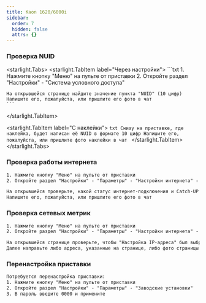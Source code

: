 ```yaml
---
title: Kaon 1620/6000i
sidebar:
  order: 7
  hidden: false
  attrs: {}
---
```


### Проверка NUID

<starlight.Tabs>
  <starlight.TabItem label="Через настройки">
    ```txt
    1. Нажмите кнопку "Меню" на пульте от приставки
    2. Откройте раздел "Настройки" - "Система условного доступа"

    На открывшейся странице найдите значение пункта "NUID" (10 цифр)
    Напишите его, пожалуйста, или пришлите его фото в чат
    ```
  </starlight.TabItem>

  <starlight.TabItem label="С наклейки">
    ```txt
    Снизу на приставке, где наклейка, будет написан её NUID в формате 10 цифр
    Напишите его, пожалуйста, или пришлите фото наклейки в чат
    ```
  </starlight.TabItem>
</starlight.Tabs>

### Проверка работы интернета
```txt
1. Нажмите кнопку "Меню" на пульте от приставки
2. Откройте раздел "Настройки" - "Параметры" - "Настройки интернета" - "Проверка подключения"

На открывшейся проверьте, какой статус интернет-подключения и Catch-UP отображается
Напишите его, пожалуйста, или пришлите его фото в чат
```

### Проверка сетевых метрик
```txt
1. Нажмите кнопку "Меню" на пульте от приставки
2. Откройте раздел "Настройки" - "Параметры" - "Настройки интернета" - "Настройка LAN"

На открывшейся странице проверьте, чтобы "Настройка IP-адреса" был выбран "Автоматически"
Далее направьте либо адреса, указанные на странице, либо фото страницы в чат
```

### Перенастройка приставки
```txt
Потребуется перенастройка приставки:
1. Нажмите кнопку "Меню" на пульте от приставки
2. Откройте раздел "Настройки" - "Параметры" - "Заводские установки"
3. В пароль введите 0000 и примените
```